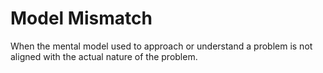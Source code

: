 # Model Mismatch

When the mental model used to approach or understand a problem is not aligned with the actual nature of the problem.